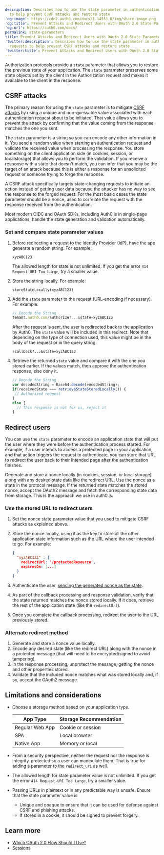 ```yaml
---
description: Describes how to use the state parameter in authentication requests
  to help prevent CSRF attacks and restore state
'og:image': https://cdn2.auth0.com/docs/1.14553.0/img/share-image.png
'og:title': Prevent Attacks and Redirect Users with OAuth 2.0 State Parameters
'og:url': https://auth0.com/docs/
permalink: state-parameters
title: Prevent Attacks and Redirect Users with OAuth 2.0 State Parameters
'twitter:description': Describes how to use the state parameter in authentication
  requests to help prevent CSRF attacks and restore state
'twitter:title': Prevent Attacks and Redirect Users with OAuth 2.0 State Parameters
---
```

Authorization protocols provide a `state` parameter that allows you to restore the previous state of your application. The `state` parameter preserves some state objects set by the client in the Authorization request and makes it available to the client in the response.

## CSRF attacks

The primary reason for using the `state` parameter is to mitigate [CSRF attacks](https://en.wikipedia.org/wiki/Cross-site_request_forgery) by using a unique and non-guessable value associated with each authentication request about to be initiated. That value allows you to prevent the attack by confirming that the value coming from the response matches the one you sent.

The `state` parameter is a string so you can encode any other information in it. You send a random value when starting an authentication request and validate the received value when processing the response. You store something on the client application side (in cookies, session, or localstorage) that allows you to perform the validation. If you receive a response with a state that doesn't match, you can infer that you may be the target of an attack because this is either a response for an unsolicited request or someone trying to forge the response.

A CSRF attack specifically targets state-changing requests to initiate an action instead of getting user data because the attacker has no way to see the response to the forged request. For the most basic cases the state parameter should be a <Tooltip tip="Nonce: Arbitrary number issued once in an authentication protocol to detect and prevent replay attacks." cta="View Glossary" href="/glossary?term=nonce">nonce</Tooltip>, used to correlate the request with the response received from the authentication.

Most modern OIDC and <Tooltip tip="OAuth 2.0: Authorization framework that defines authorization protocols and workflows." cta="View Glossary" href="/glossary?term=OAuth">OAuth</Tooltip> SDKs, including Auth0.js in single-page applications, handle the state generation and validation automatically.

### Set and compare state parameter values

1. Before redirecting a request to the Identity Provider (IdP), have the app generate a random string. For example:

   ```text lines
   xyzABC123
   ```

   The allowed length for state is not unlimited. If you get the error `414 Request-URI Too Large`, try a smaller value.
2. Store the string locally. For example:

   ```text lines
   storeStateLocally(xyzABC123)
   ```


   

   
3. Add the `state` parameter to the request (URL-encoding if necessary). For example:

   ```javascript lines
   // Encode the String   
   tenant.auth0.com/authorize?...&state=xyzABC123
   ```


   

   

   After the request is sent, the user is redirected back to the application by Auth0. The `state` value will be included in this redirect. Note that depending on the type of connection used, this value might be in the body of the request or in the query string.

   ```text lines
   /callback?...&state=xyzABC123
   ```


   

   
4. Retrieve the returned `state` value and compare it with the one you stored earlier. If the values match, then approve the authentication response, else deny it.

   ```javascript lines
   // Decode the String
   var decodedString = Base64.decode(encodedString);
   if(receivedState === retrieveStateStoredLocally()) {
    // Authorized request
   } 
   else {
     // This response is not for us, reject it
   }
   ```


   

   

## Redirect users

You can use the `state` parameter to encode an application state that will put the user where they were before the authentication process started. For example, if a user intends to access a protected page in your application, and that action triggers the request to authenticate, you can store that URL to redirect the user back to their intended page after the authentication finishes.

Generate and store a nonce locally (in cookies, session, or local storage) along with any desired state data like the redirect URL. Use the nonce as a state in the protocol message. If the returned state matches the stored nonce, accept the OAuth2 message and fetch the corresponding state data from storage. This is the approach we use in auth0.js.

### Use the stored URL to redirect users

1. Set the nonce state parameter value that you used to mitigate CSRF attacks as explained above.
2. Store the nonce locally, using it as the key to store all the other application state information such as the URL where the user intended to go. For example:

   ```json lines
   {
     "xyzABC123" : {
       redirectUrl: '/protectedResource',
       expiresOn: [...]
     }
   }
   ```


   

   
3. Authenticate the user, [sending the generated nonce as the state](/get-started/authentication-and-authorization-flow/implicit-flow-with-form-post/mitigate-replay-attacks-when-using-the-implicit-flow).
4. As part of the callback processing and response validation, verify that the state returned matches the nonce stored locally. If it does, retrieve the rest of the application state (like the `redirectUrl`).
5. Once you complete the callback processing, redirect the user to the URL previously stored.

### Alternate redirect method

1. Generate and store a nonce value locally.
2. Encode any desired state (like the redirect URL) along with the nonce in a protected message (that will need to be encrypted/signed to avoid tampering).
3. In the response processing, unprotect the message, getting the nonce and other properties stored.
4. Validate that the included nonce matches what was stored locally and, if so, accept the OAuth2 message.

## Limitations and considerations

* Choose a storage method based on your application type.

  <table class="table"><thead>
  <tr>
  <th>App Type</th>
  <th>Storage Recommendation</th>
  </tr>
  </thead>
  <tbody>
  <tr>
  <td>Regular Web App</td>
  <td>Cookie or session</td>
  </tr>
  <tr>
  <td>SPA</td>
  <td>Local browser</td>
  </tr>
  <tr>
  <td>Native App</td>
  <td>Memory or local</td>
  </tr>
  </tbody>
  </table>
* From a security perspective, neither the request nor the response is integrity-protected so a user can manipulate them. That is true for adding a parameter to the `redirect_uri` as well.
* The allowed length for state parameter value is not unlimited. If you get the error `414 Request-URI Too Large`, try a smaller value.
* Passing URLs in plaintext or in any predictable way is unsafe. Ensure that the state parameter value is:

  + Unique and opaque to ensure that it can be used for defense against CSRF and phishing attacks.
  + If stored in a cookie, it should be signed to prevent forgery.

## Learn more

* [Which OAuth 2.0 Flow Should I Use?](/get-started/authentication-and-authorization-flow/which-oauth-2-0-flow-should-i-use)
* [Sessions](/manage-users/sessions)